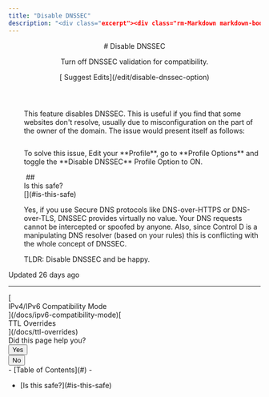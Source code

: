```yaml
---
title: "Disable DNSSEC"
description: "<div class="excerpt"><div class="rm-Markdown markdown-body" data-testid="RDMD"><p>Turn off DNSSEC validation for compatibility.</p></div></div></div><div class="col-xs-3">[<i aria-hidden="true" class="icon icon-edit"></i> Suggest Edits](/edit/disable-dnssec-option)</div></div></header><div class="grid-container-fluid" id="content-container"><section class="content-body grid-75"><div dehydrated="<p>This feature disables DNSSEC. This is useful if you find that some websites don&#x27;t resolve, usually due to misconfiguration on the part of the owner of the domain. The issue would present itself as follows:</p>"
---
```


<header id="content-head"><div class="row clearfix"><div class="col-xs-9"># Disable DNSSEC

<div class="excerpt"><div class="rm-Markdown markdown-body" data-testid="RDMD"><p>Turn off DNSSEC validation for compatibility.</p></div></div></div><div class="col-xs-3">[<i aria-hidden="true" class="icon icon-edit"></i> Suggest Edits](/edit/disable-dnssec-option)</div></div></header><div class="grid-container-fluid" id="content-container"><section class="content-body grid-75"><div dehydrated="<p>This feature disables DNSSEC. This is useful if you find that some websites don&#x27;t resolve, usually due to misconfiguration on the part of the owner of the domain. The issue would present itself as follows:</p>
<p><span aria-label=&quot;&quot; class=&quot;img lightbox closed&quot; role=&quot;button&quot; tabindex=&quot;0&quot;><span class=&quot;lightbox-inner&quot;><Image alt=&quot;&quot; loading=&quot;lazy&quot; src=&quot;https://files.readme.io/3955165-dnssec.PNG&quot; title=&quot;dnssec.PNG&quot; align=&quot;&quot; caption=&quot;&quot; height=&quot;auto&quot; width=&quot;auto&quot;/></span></span></p>
<p>To solve this issue, Edit your **Profile**, go to **Profile Options** and toggle the **Disable DNSSEC** Profile Option to ON.</p>
<span aria-label=&quot;&quot; class=&quot;img lightbox closed&quot; role=&quot;button&quot; tabindex=&quot;0&quot;><span class=&quot;lightbox-inner&quot;><Image alt=&quot;&quot; loading=&quot;lazy&quot; src=&quot;https://files.readme.io/71dcc17-Screenshot_2023-10-31_131924.png&quot; align=&quot;center&quot; class=&quot;&quot; caption=&quot;&quot; height=&quot;auto&quot; title=&quot;&quot; width=&quot;auto&quot;/></span></span>
## <div class=&quot;heading-anchor anchor waypoint&quot; id=&quot;is-this-safe&quot;></div><div class=&quot;heading-text&quot;><div id=&quot;section-is-this-safe&quot; class=&quot;heading-anchor_backwardsCompatibility&quot;></div>Is this safe?</div><Link aria-label=&quot;Skip link to Is this safe?&quot; class=&quot;heading-anchor-icon fa fa-anchor&quot; href=&quot;#is-this-safe&quot;></Link>

<p>Yes, if you use Secure DNS protocols like DNS-over-HTTPS or DNS-over-TLS, DNSSEC provides virtually no value. Your DNS requests cannot be intercepted or spoofed by anyone. Also, since Control D is a manipulating DNS resolver (based on your rules) this is conflicting with the whole concept of DNSSEC. </p>
<p>TLDR: Disable DNSSEC and be happy.</p>" style="margin-left:31px" class="rm-Markdown markdown-body rm-Markdown markdown-body ng-non-bindable" data-testid="RDMD"><p>This feature disables DNSSEC. This is useful if you find that some websites don't resolve, usually due to misconfiguration on the part of the owner of the domain. The issue would present itself as follows:</p>
<p><span aria-label="" class="img lightbox closed" role="button" tabindex="0"><span class="lightbox-inner"><Image alt="" loading="lazy" src="https://files.readme.io/3955165-dnssec.PNG" title="dnssec.PNG" align="" caption="" height="auto" width="auto"></span></span></p>
<p>To solve this issue, Edit your **Profile**, go to **Profile Options** and toggle the **Disable DNSSEC** Profile Option to ON.</p>
<span aria-label="" class="img lightbox closed" role="button" tabindex="0"><span class="lightbox-inner"><Image alt="" loading="lazy" src="https://files.readme.io/71dcc17-Screenshot_2023-10-31_131924.png" align="center" class="" caption="" height="auto" title="" width="auto"></span></span>
## <div class="heading-anchor anchor waypoint" id="is-this-safe"></div><div class="heading-text"><div id="section-is-this-safe" class="heading-anchor_backwardsCompatibility"></div>Is this safe?</div>[](#is-this-safe)

<p>Yes, if you use Secure DNS protocols like DNS-over-HTTPS or DNS-over-TLS, DNSSEC provides virtually no value. Your DNS requests cannot be intercepted or spoofed by anyone. Also, since Control D is a manipulating DNS resolver (based on your rules) this is conflicting with the whole concept of DNSSEC. </p>
<p>TLDR: Disable DNSSEC and be happy.</p></div><div class="UpdatedAt"><p class="DateLine "><i class="icon icon-watch"></i>Updated<!-- --> <!-- -->26 days ago<!-- --> </p></div><hr class="NextStepsDivider"><nav aria-label="Pagination Controls" class="PaginationControlsjDYuqu8pBMUy rm-Pagination">[<span class="PaginationControls-iconZbaZ3tgyhNmI icon-arrow-left2"></span><div class="PaginationControls-text3qEXHZU00znD PaginationControls-text_left3wBkn4C9R0W_">IPv4/IPv6 Compatibility Mode</div>](/docs/ipv6-compatibility-mode)[<div class="PaginationControls-text3qEXHZU00znD PaginationControls-text_right3EIfWubgRVVP">TTL Overrides</div><span class="PaginationControls-iconZbaZ3tgyhNmI icon-arrow-right2"></span>](/docs/ttl-overrides)</nav><div class="rm-PageThumbs PageThumbs"><div class="PageThumbs-helpful">Did this page help you?<div class="PageThumbs-cta"><div class="Dropdown Dropdown_closed"><button aria-haspopup="dialog" class="Button Button_sm PageThumbs-button Dropdown-toggle Button_secondary Button_secondary_text" type="button" aria-expanded="false"><i class="icon icon-thumbs-up-2"></i><span>Yes</span></button></div><div class="Dropdown Dropdown_closed"><button aria-haspopup="dialog" class="Button Button_sm PageThumbs-button Dropdown-toggle Button_secondary Button_secondary_text" type="button" aria-expanded="false"><i class="icon icon-thumbs-down1"></i><span>No</span></button></div></div></div></div></section><section class="content-toc grid-25"><nav>- [<i class="icon icon-text-align-left"></i>Table of Contents](#)
- <ul>
<li>[Is this safe?](#is-this-safe)

</li></ul></nav></section></div><div class="ModalWrapper" id="tutorialmodal-root"></div>